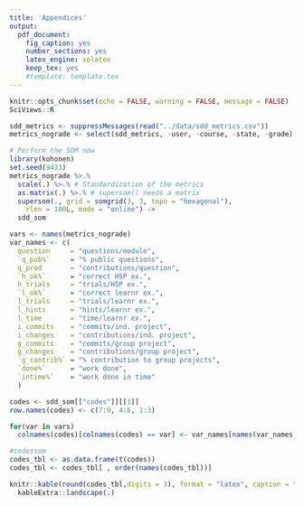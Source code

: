 ```yaml
---
title: 'Appendices'
output:
  pdf_document:
    fig_caption: yes
    number_sections: yes
    latex_engine: xelatex
    keep_tex: yes
    #template: template.tex
---
```


```r
knitr::opts_chunk$set(echo = FALSE, warning = FALSE, message = FALSE)
SciViews::R
```

```r
sdd_metrics <- suppressMessages(read("../data/sdd_metrics.csv"))
metrics_nograde <- select(sdd_metrics, -user, -course, -state, -grade) # Only metrics

# Perform the SOM now
library(kohonen)
set.seed(9433)
metrics_nograde %>.%
  scale(.) %>.% # Standardization of the metrics
  as.matrix(.) %>.% # supersom() needs a matrix
  supersom(., grid = somgrid(3, 3, topo = "hexagonal"),
    rlen = 100L, mode = "online") ->
  sdd_som

vars <- names(metrics_nograde)
var_names <- c(
  question     = "questions/module",
  `q_pub%`     = "% public questions",
  q_prod       = "contributions/question",
  `h_ok%`      = "correct H5P ex.",
  h_trials     = "trials/H5P ex.",
  `l_ok%`      = "correct learnr ex.",
  l_trials     = "trials/learnr ex.",
  l_hints      = "hints/learnr ex.",
  l_time       = "time/learnr ex.",
  i_commits    = "commits/ind. project",
  i_changes    = "contributions/ind. project",
  g_commits    = "commits/group project",
  g_changes    = "contributions/group project",
  `g_contrib%` = "% contribution to group projects",
  `done%`      = "work done",
  `intime%`    = "work done in time"
  )
```

```r
codes <- sdd_som[["codes"]][[1]]
row.names(codes) <- c(7:9, 4:6, 1:3)

for(var in vars)
  colnames(codes)[colnames(codes) == var] <- var_names[names(var_names) == var] 

#codessom
codes_tbl <- as.data.frame(t(codes))
codes_tbl <- codes_tbl[ , order(names(codes_tbl))]

knitr::kable(round(codes_tbl,digits = 3), format = "latex", caption = "\\label{tab:tab_som} Importance of each variable for each cell with the self-organizing map of the student activities across the three courses (year 2020-2021).") %>.%
  kableExtra::landscape(.)
```
